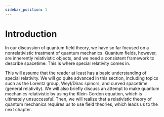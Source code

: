 ```yaml
---
sidebar_position: 1
---
```




# Introduction

In our discussion of quantum field theory, we have so far focused on a nonrelativistic treatment of quantum mechanics.
Quantum fields, however, are inherently relativistic objects, and we need a consistent framework to describe spacetime.
This is where special relativity comes in.

This will assume that the reader at least has a basic understanding of special relativity.
We will go quite advanced in this section, including topics such as the Lorentz group, Weyl/Dirac spinors, and curved spacetime (general relativity).
We will also briefly discuss an attempt to make quantum mechanics relativistic by using the Klein-Gordon equation, which is ultimately unsuccessful.
Then, we will realize that a relativistic theory of quantum mechanics requires us to use field theories, which leads us to the next chapter.
